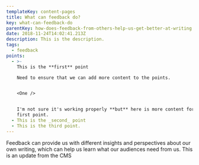 ```yaml
---
templateKey: content-pages
title: What can feedback do?
key: what-can-feedback-do
parentKey: how-does-feedback-from-others-help-us-get-better-at-writing
date: 2018-11-24T14:02:41.213Z
description: This is the description.
tags:
  - feedback
points:
  - >-
    This is the **first** point

    Need to ensure that we can add more content to the points. 


    <One />


    I'm not sure it's working properly **but** here is more content for the
    first point.
  - This is the _second_ point
  - This is the third point.
---
```


Feedback can provide us with different insights and perspectives about our own writing, which can help us learn what our audiences need from us.
This is an update from the CMS
